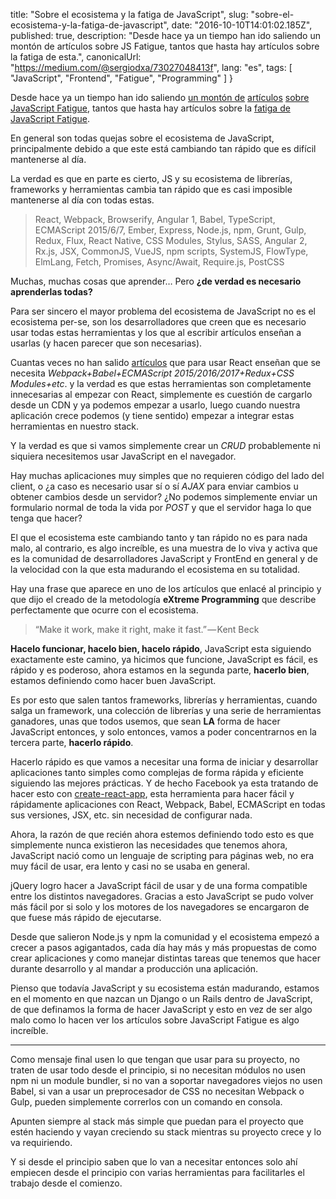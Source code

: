 
  title: "Sobre el ecosistema y la fatiga de JavaScript",
  slug: "sobre-el-ecosistema-y-la-fatiga-de-javascript",
  date: "2016-10-10T14:01:02.185Z",
  published: true,
  description: "Desde hace ya un tiempo han ido saliendo un montón de artículos sobre JS Fatigue, tantos que hasta hay artículos sobre la fatiga de esta.",
  canonicalUrl: "https://medium.com/@sergiodxa/73027048413f",
  lang: "es",
  tags: [
    "JavaScript",
    "Frontend",
    "Fatigue",
    "Programming"
  ]
}


Desde hace ya un tiempo han ido saliendo [un montón de](https://hackernoon.com/how-it-feels-to-learn-javascript-in-2016-d3a717dd577f) [artículos](http://thefullstack.xyz/javascript-fatigue/) [sobre](https://segment.com/blog/the-deep-roots-of-js-fatigue/) [JavaScript Fatigue](https://medium.com/@ericclemmons/javascript-fatigue-48d4011b6fc4#.elafgu3z8), tantos que hasta hay artículos sobre la [fatiga de](http://www.2ality.com/2016/02/js-fatigue-fatigue.html) [JavaScript Fatigue](https://medium.freecodecamp.com/javascript-fatigue-fatigue-66ffb619f6ce#.yiv2p54ox).

En general son todas quejas sobre el ecosistema de JavaScript, principalmente debido a que este está cambiando tan rápido que es difícil mantenerse al día.

La verdad es que en parte es cierto, JS y su ecosistema de librerías, frameworks y herramientas cambia tan rápido que es casi imposible mantenerse al día con todas estas.

> React, Webpack, Browserify, Angular 1, Babel, TypeScript, ECMAScript 2015/6/7, Ember, Express, Node.js, npm, Grunt, Gulp, Redux, Flux, React Native, CSS Modules, Stylus, SASS, Angular 2, Rx.js, JSX, CommonJS, VueJS, npm scripts, SystemJS, FlowType, ElmLang, Fetch, Promises, Async/Await, Require.js, PostCSS

Muchas, muchas cosas que aprender… Pero **¿de verdad es necesario aprenderlas todas?**

Para ser sincero el mayor problema del ecosistema de JavaScript no es el ecosistema per-se, son los desarrolladores que creen que es necesario usar todas estas herramientas y los que al escribir artículos enseñan a usarlas (y hacen parecer que son necesarias).

Cuantas veces no han salido [artículos](https://medium.com/@zacharykuhn/a-gentle-intro-to-react-part-1-82ef6b16973c#.826p51mo2) que para usar React enseñan que se necesita _Webpack+Babel+ECMAScript 2015/2016/2017+Redux+CSS Modules+etc_. y la verdad es que estas herramientas son completamente innecesarias al empezar con React, simplemente es cuestión de cargarlo desde un CDN y ya podemos empezar a usarlo, luego cuando nuestra aplicación crece podemos (y tiene sentido) empezar a integrar estas herramientas en nuestro stack.

Y la verdad es que si vamos simplemente crear un _CRUD_ probablemente ni siquiera necesitemos usar JavaScript en el navegador.

Hay muchas aplicaciones muy simples que no requieren código del lado del client, o ¿a caso es necesario usar sí o sí _AJAX_ para enviar cambios u obtener cambios desde un servidor? ¿No podemos simplemente enviar un formulario normal de toda la vida por _POST_ y que el servidor haga lo que tenga que hacer?

El que el ecosistema este cambiando tanto y tan rápido no es para nada malo, al contrario, es algo increíble, es una muestra de lo viva y activa que es la comunidad de desarrolladores JavaScript y FrontEnd en general y de la velocidad con la que esta madurando el ecosistema en su totalidad.

Hay una frase que aparece en uno de los artículos que enlacé al principio y que dijo el creado de la metodología **eXtreme Programming** que describe perfectamente que ocurre con el ecosistema.

> “Make it work, make it right, make it fast.” — Kent Beck

**Hacelo funcionar, hacelo bien, hacelo rápido**, JavaScript esta siguiendo exactamente este camino, ya hicimos que funcione, JavaScript es fácil, es rápido y es poderoso, ahora estamos en la segunda parte, **hacerlo bien**, estamos definiendo como hacer buen JavaScript.

Es por esto que salen tantos frameworks, librerías y herramientas, cuando salga un framework, una colección de librerías y una serie de herramientas ganadores, unas que todos usemos, que sean **LA** forma de hacer JavaScript entonces, y solo entonces, vamos a poder concentrarnos en la tercera parte, **hacerlo rápido**.

Hacerlo rápido es que vamos a necesitar una forma de iniciar y desarrollar aplicaciones tanto simples como complejas de forma rápida y eficiente siguiendo las mejores prácticas. Y de hecho Facebook ya esta tratando de hacer esto con [create-react-app](https://github.com/facebookincubator/create-react-app), esta herramienta para hacer fácil y rápidamente aplicaciones con React, Webpack, Babel, ECMAScript en todas sus versiones, JSX, etc. sin necesidad de configurar nada.

Ahora, la razón de que recién ahora estemos definiendo todo esto es que simplemente nunca existieron las necesidades que tenemos ahora, JavaScript nació como un lenguaje de scripting para páginas web, no era muy fácil de usar, era lento y casi no se usaba en general.

jQuery logro hacer a JavaScript fácil de usar y de una forma compatible entre los distintos navegadores. Gracias a esto JavaScript se pudo volver más fácil por si solo y los motores de los navegadores se encargaron de que fuese más rápido de ejecutarse.

Desde que salieron Node.js y npm la comunidad y el ecosistema empezó a crecer a pasos agigantados, cada día hay más y más propuestas de como crear aplicaciones y como manejar distintas tareas que tenemos que hacer durante desarrollo y al mandar a producción una aplicación.

Pienso que todavía JavaScript y su ecosistema están madurando, estamos en el momento en que nazcan un Django o un Rails dentro de JavaScript, de que definamos la forma de hacer JavaScript y esto en vez de ser algo malo como lo hacen ver los artículos sobre JavaScript Fatigue es algo increíble.

---

Como mensaje final usen lo que tengan que usar para su proyecto, no traten de usar todo desde el principio, si no necesitan módulos no usen npm ni un module bundler, si no van a soportar navegadores viejos no usen Babel, si van a usar un preprocesador de CSS no necesitan Webpack o Gulp, pueden simplemente correrlos con un comando en consola.

Apunten siempre al stack más simple que puedan para el proyecto que estén haciendo y vayan creciendo su stack mientras su proyecto crece y lo va requiriendo.

Y si desde el principio saben que lo van a necesitar entonces solo ahí empiecen desde el principio con varias herramientas para facilitarles el trabajo desde el comienzo.
